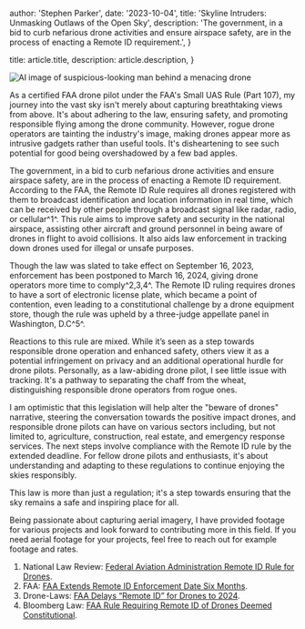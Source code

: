 
  author: 'Stephen Parker',
  date: '2023-10-04',
  title: 'Skyline Intruders: Unmasking Outlaws of the Open Sky',
  description:
    'The government, in a bid to curb nefarious drone activities and ensure airspace safety, are in the process of enacting a Remote ID requirement.',
}

  title: article.title,
  description: article.description,
}


<Image src={skylineInvaders} alt="AI image of suspicious-looking man behind a menacing drone" />

As a certified FAA drone pilot under the FAA's Small UAS Rule (Part 107), my journey into the vast sky isn't merely about capturing breathtaking views from above. It's about adhering to the law, ensuring safety, and promoting responsible flying among the drone community. However, rogue drone operators are tainting the industry's image, making drones appear more as intrusive gadgets rather than useful tools. It's disheartening to see such potential for good being overshadowed by a few bad apples.

The government, in a bid to curb nefarious drone activities and ensure airspace safety, are in the process of enacting a Remote ID requirement. According to the FAA, the Remote ID Rule requires all drones registered with them to broadcast identification and location information in real time, which can be received by other people through a broadcast signal like radar, radio, or cellular^1^. This rule aims to improve safety and security in the national airspace, assisting other aircraft and ground personnel in being aware of drones in flight to avoid collisions. It also aids law enforcement in tracking down drones used for illegal or unsafe purposes.

Though the law was slated to take effect on September 16, 2023, enforcement has been postponed to March 16, 2024, giving drone operators more time to comply^2,3,4^. The Remote ID ruling requires drones to have a sort of electronic license plate, which became a point of contention, even leading to a constitutional challenge by a drone equipment store, though the rule was upheld by a three-judge appellate panel in Washington, D.C^5^.

Reactions to this rule are mixed. While it’s seen as a step towards responsible drone operation and enhanced safety, others view it as a potential infringement on privacy and an additional operational hurdle for drone pilots. Personally, as a law-abiding drone pilot, I see little issue with tracking. It's a pathway to separating the chaff from the wheat, distinguishing responsible drone operators from rogue ones.

I am optimistic that this legislation will help alter the "beware of drones" narrative, steering the conversation towards the positive impact drones, and responsible drone pilots can have on various sectors including, but not limited to, agriculture, construction, real estate, and emergency response services.
The next steps involve compliance with the Remote ID rule by the extended deadline. For fellow drone pilots and enthusiasts, it's about understanding and adapting to these regulations to continue enjoying the skies responsibly.

This law is more than just a regulation; it's a step towards ensuring that the sky remains a safe and inspiring place for all.

Being passionate about capturing aerial imagery, I have provided footage for various projects and look forward to contributing more in this field. If you need aerial footage for your projects, feel free to reach out for example footage and rates.

1. National Law Review: [Federal Aviation Administration Remote ID Rule for Drones](https://www.natlawreview.com/article/federal-aviation-administration-remote-id-rule-drones).
2. FAA: [FAA Extends Remote ID Enforcement Date Six Months](https://www.faa.gov/news/updates/?newsId=97524).
3. Drone-Laws: [FAA Delays “Remote ID” for Drones to 2024](https://www.drone-laws.com/faa-delays-remote-id-for-drones-to-2024/).
4. Bloomberg Law: [FAA Rule Requiring Remote ID of Drones Deemed Constitutional](https://news.bloomberglaw.com/privacy-and-data-security/faa-rule-requiring-remote-id-of-drones-deemed-constitutional).
